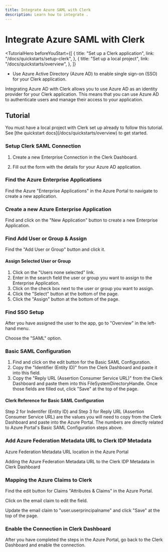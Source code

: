 ```yaml
---
title: Integrate Azure SAML with Clerk
description: Learn how to integrate .
---
```


# Integrate Azure SAML with Clerk

<TutorialHero
  beforeYouStart={[
    {
      title: "Set up a Clerk application",
      link: "/docs/quickstarts/setup-clerk",
    },
    {
      title: "Set up a local project",
      link: "/docs/quickstarts/overview",
    },
  ]}
>

- Use Azure Active Directory (Azure AD) to enable single sign-on (SSO) for your Clerk application.

</TutorialHero>

Integrating Azure AD with Clerk allows you to use Azure AD as an identity provider for your Clerk application. This means that you can use Azure AD to authenticate users and manage their access to your application.

## Tutorial

<Callout type="info">
  You must have a local project with Clerk set up already to follow this tutorial. See [the quickstart docs](/docs/quickstarts/overview) to get started.
</Callout>

<Steps>

### Setup Clerk SAML Connection

1. Create a new Enterprise Connection in the Clerk Dashboard. 

2. Fill out the form with the details for your Azure AD application.

<Images 
  width={3024}
  height={1652}
  src="/docs/images/integrations/azure/azure-saml-clerk-create-connection.png"
  alt="Steps to create a new Enterprise Connection in the Clerk Dashboard and fill out the form with the details for your Azure AD application"
/>

### Find the Azure Enterprise Applications 

Find the Azure "Enterprise Applications" in the Azure Portal to navigate to create a new application.
<Images 
  width={3024}
  height={1652}
  src="/docs/images/integrations/azure/azure-ad-ent-applications-location.avif"
  alt="Find the Azure Enterprise Applications in the Azure Portal"
/>

###  Create a new Azure Enterprise Application

Find and click on the "New Application" button to create a new Enterprise Application.
<Images 
  width={3024}
  height={1652}
  src="/docs/images/integrations/azure/azure-new-app.avif"
  alt="Create a new Azure Enterprise Application in the Azure Portal"
/>

###  Find Add User or Group & Assign

Find the "Add User or Group" button and click it.
<Images 
  width={3024}
  height={1652}
  src="/docs/images/integrations/azure/find-add-user.avif"
  alt="Pointing to find the 'Add User or Group' button and click it"
/>

#### Assign Selected User or Group

1. Click on the "Users none selected" link.
2. Enter in the search field the user or group you want to assign to the Enterprise Application.
3. Click on the check box next to the user or group you want to assign.
4. Click the "Select" button at the bottom of the page.
5. Click the "Assign" button at the bottom of the page.
<Images width={3024} height={1652} src="/docs/images/integrations/azure/assign-user-to-app.avif" alt="Steps to assign User or Group to the Enterprise Azure Application" />

### Find SSO Setup

After you have assigned the user to the app, go to "Overview" in the left-hand menu.
<Images
  width={3024}
  height={1652}
  src="/docs/images/integrations/azure/find-sso-setup.avif"
  alt="Pointing to find the SSO Setup in the Azure Portal in the Overview section"
/>

Choose the "SAML" option.

### Basic SAML Configuration
1. Find and click on the edit button for the Basic SAML Configuration.
2. Copy the "Identifier (Entity ID)" from the Clerk Dashboard and paste it into this field.
3. Copy the "Reply URL (Assertion Consumer Service URL)" from the Clerk Dashboard and paste them into this FileSystemDirectoryHandle.
Once those fields are filled out, click "Save" at the top of the page.
<Images width={3024} height={1652} src="/docs/images/integrations/azure/azure-basic-saml-configuration.avif" alt="Steps to configure the Basic SAML Configuration in the Azure Portal" />

#### Clerk Reference for Basic SAML Configuration
Step 2 for Indentifer (Entity ID) and Step 3 for Reply URL (Assertion Consumer Service URL) are the values you will need to copy from the Clerk Dashboard and paste into the Azure Portal.
The numbers are directly related to Azure Portal's Basic SAML Configuration steps above. 
<Images 
  width={3024}
  height={1652}
  src="/docs/images/integrations/azure/clerk-side-azure-basic-saml-config.avif"
  alt="Clerk Reference for Basic SAML Configuration in the Azure Portal"
/>

### Add Azure Federation Metadata URL to Clerk IDP Metadata

Azure Federation Metadata URL location in the Azure Portal
<Images 
  width={3024}
  height={1652}
  src="/docs/images/integrations/azure/federation-url-azure-side.avif"
  alt="Azure Federation Metadata URL location in the Azure Portal"
/>

Adding the Azure Federation Metadata URL to the Clerk IDP Metadata in Clerk Dashboard
<Images
  width={3024}
  height={1652}
  src="/docs/images/integrations/azure/federation-url-clerk-side.avif"
  alt="Adding the Azure Federation Metadata URL to the Clerk IDP Metadata in Clerk Dashboard"
/>

### Mapping the Azure Claims to Clerk 

Find the edit button for Claims "Attributes & Claims" in the Azure Portal.
<Images 
  width={3024}
  height={1652}
  src="/docs/images/integrations/azure/find-edit-attributes-claims.avif"
  alt="Mapping the Azure Claims to Clerk in the Azure Portal"
/>

Click on the email claim to edit the field. 
<Images 
  width={3024}
  height={1652}
  src="/docs/images/integrations/azure/click-email-claim-to-edit.avif"
  alt="Click on the email claim to edit the field in the Azure Portal"
/>

Update the email claim to "user.userprincipalname" and click "Save" at the top of the page.
<Images 
  width={3024}
  height={1652}
  src="/docs/images/integrations/azure/mail-to-user-userprinciplename.avif"
  alt="Update the email claim to 'user.userprincipalname' and click 'Save' at the top of the page in the Azure Portal"
/>

### Enable the Connection in Clerk Dashboard

After you have completed the steps in the Azure Portal, go back to the Clerk Dashboard and enable the connection.
<Images 
  width={3024}
  height={1652}
  src="/docs/images/integrations/azure/enable-connection-clerk.avif"
  alt="Enable the connection in the Clerk Dashboard"
/>

</Steps>